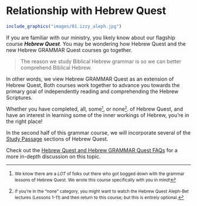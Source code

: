 # Relationship with Hebrew Quest {- #hgq_and_hq}

```r
include_graphics("images/01.izzy_aleph.jpg")
```
If you are familiar with our ministry, you likely know about our flagship course ***Hebrew Quest***. 
You may be wondering how Hebrew Quest and the new Hebrew GRAMMAR Quest courses go together. 

> The reason we study Biblical Hebrew grammar is so we can better comprehend Biblical Hebrew.

In other words, we view Hebrew GRAMMAR Quest as an extension of Hebrew Quest, Both courses work together to advance you towards the primary goal of independently reading and comprehending the Hebrew Scriptures.

Whether you have completed, all, some<small>^[<small>We know there are a _LOT_ of folks out there who got bogged down with the grammar lessons of Hebrew Quest.  We wrote this course specifically with you in mind!</small>]</small>, or none<small>^[<small>If you're in the "none" category, you might want to watch the Hebrew Quest Aleph-Bet lectures (Lessons 1-11) and then return to this course; but this is entirely optional.</small>]</small>. of Hebrew Quest, and have an interest in learning some of the inner workings of Hebrew, you're in the right place!

In the second half of this grammar course, we will incorporate several of the [Study Passage](https://holylanguage.com/ot-readings.html) sections of Hebrew Quest.  

Check out the [Hebrew Quest and Hebrew GRAMMAR Quest FAQs](#hq_hgq_faq) for a more in-depth discussion on this topic.

<!-- Here is how we would characterize the two courses: -->

<!-- * Hebrew Quest took you directly <u>TO</u> the Hebrew Scriptures ("macro" view).   -->
<!-- * Hebrew GRAMMAR Quest is designed to take you <u>INSIDE</u> the Hebrew Scriptures ("micro" view). -->
